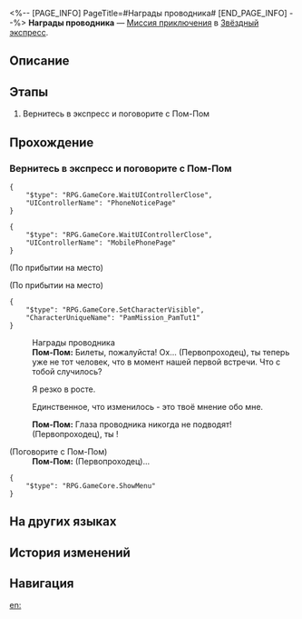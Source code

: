 <%-- [PAGE_INFO]
PageTitle=#Награды проводника#
[END_PAGE_INFO] --%>
{{Дополнить|Диалоги.}}
{{Миссия Инфобокс
|id              = 4050005
|Название        = 
|Изображение     = Миссия Награды проводника.png
|Тип             = Миссия приключения
|Событие         = 
|Глава           = 
|Условия         = 
* Завершена [[Миссия Освоения]] «[[Путешественники ночью зимней]]»
* Достигните [[Уровень Освоения|Уровня Освоения]] 12
|Персонажи       = Первопроходец; Пом-Пом
|СтартЛокация    = [[Звёздный экспресс]] — [[Общий вагон]]
|Мир             = Звёздный экспресс
|Предыдущая      = 
|Следующая       = 
|Награды         = Звёздный нефрит*10; Журнал приключений*2; Разрежённый эфир*3; Кредиты*15 000
}}
'''Награды проводника''' — [[Миссия приключения]] в [[Звёздный экспресс]].

==Описание==
{{Описание|<!--официальное описание из Перекрёстка судеб-->}}

==Этапы==
# Вернитесь в экспресс и поговорите с Пом-Пом

==Прохождение==
{{Дополнить}}
{{Диалог Конец}}

===Вернитесь в экспресс и поговорите с Пом-Пом===
{{Описание миссии|тип=Миссия приключения|локация=Общий вагон|Пом-Пом, кажется, хочет вам что-то подарить. Вернитесь и посмотрите, что это.}}
{{Диалог Начало}}
<pre>{
	"$type": "RPG.GameCore.WaitUIControllerClose",
	"UIControllerName": "PhoneNoticePage"
}</pre>
<pre>{
	"$type": "RPG.GameCore.WaitUIControllerClose",
	"UIControllerName": "MobilePhonePage"
}</pre>
;(По прибытии на место)

;(По прибытии на место)
<pre>{
	"$type": "RPG.GameCore.SetCharacterVisible",
	"CharacterUniqueName": "PamMission_PamTut1"
}</pre>
:Награды проводника
:'''Пом-Пом:''' Билеты, пожалуйста! Ох... (Первопроходец), ты теперь уже не тот человек, что в момент нашей первой встречи. Что с тобой случилось?
:{{Диалог|Стрелка}} Я резко {{MC|ж=прибавила|м=прибавил}} в росте.
:{{Диалог|Стрелка}} Единственное, что изменилось - это твоё мнение обо мне.
:'''Пом-Пом:''' Глаза проводника никогда не подводят! (Первопроходец), ты {{MC|ж=изменилась|м=изменился}}!
:{{tx}}

;(Поговорите с Пом-Пом)
:'''Пом-Пом:''' (Первопроходец)...
<pre>{
	"$type": "RPG.GameCore.ShowMenu"
}</pre>
{{Диалог Конец}}

==На других языках==
{{На других языках
|en   = The Conductor's Rewards
|zhs  = 列车长的馈赠
|zht  = 列車長的饋贈
|ja   = 車掌からの贈り物
|ko   = 차장님의 선물
|es   = Regalos del revisor
|fr   = Les récompenses du conducteur
|ru   = Награды проводника
|th   = ของขวัญจากกัปตันรถไฟ
|vi   = Quà Tặng Của Tàu Trưởng
|de   = Die Belohnungen des Schaffners
|id   = Hadiah Kondektur
|pt   = Recompensas do Condutor
}}

==История изменений==
{{История изменений|3.5}}

==Навигация==
{{Миссия приключения Навбокс|Глава }}

[[en:]]
